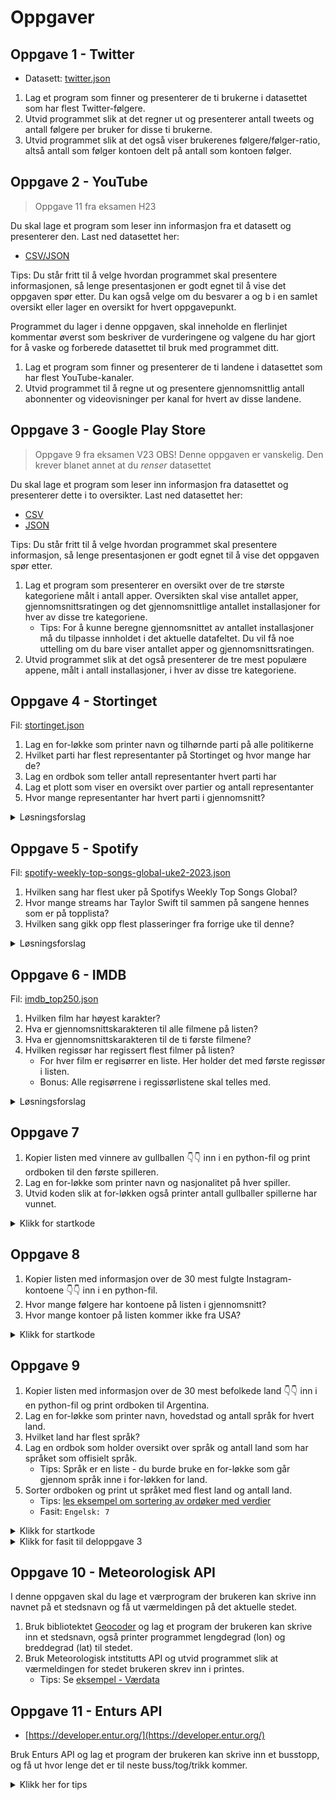 # Oppgaver

## Oppgave 1 - Twitter

- Datasett: [twitter.json](https://raw.githubusercontent.com/thorcc/IT2-nettbok/main/pages/databehandling-og-algoritmer/vedlegg/twitter.json)

1. Lag et program som finner og presenterer de ti brukerne i datasettet som har flest Twitter-følgere.
2. Utvid programmet slik at det regner ut og presenterer antall tweets og antall følgere per bruker for disse ti brukerne.
3. Utvid programmet slik at det også viser brukerenes følgere/følger-ratio, altså antall som følger kontoen delt på antall som kontoen følger.

## Oppgave 2 - YouTube

> Oppgave 11 fra eksamen H23

Du skal lage et program som leser inn informasjon fra et datasett og presenterer den. Last ned datasettet her:

- [CSV/JSON](https://sokeresultat.udir.no/eksamenprovemateriell.html?kategori=rea3049&aar=2023-19&spraak=bokm%C3%A5l&trinn=annet&ferdighet=annet)

Tips: Du står fritt til å velge hvordan programmet skal presentere informasjonen, så lenge presentasjonen er godt egnet til å vise det oppgaven spør etter. Du kan også velge om du besvarer a og b i en samlet oversikt eller lager en oversikt for hvert oppgavepunkt.

Programmet du lager i denne oppgaven, skal inneholde en flerlinjet kommentar øverst som beskriver de vurderingene og valgene du har gjort for å vaske og forberede datasettet til bruk med programmet ditt.

1. Lag et program som finner og presenterer de ti landene i datasettet som har flest YouTube-kanaler.
2. Utvid programmet til å regne ut og presentere gjennomsnittlig antall abonnenter og videovisninger per kanal for hvert av disse landene.

## Oppgave 3 - Google Play Store

> Oppgave 9 fra eksamen V23
> OBS! Denne oppgaven er vanskelig. Den krever blanet annet at du _renser_ datasettet

Du skal lage et program som leser inn informasjon fra datasettet og presenterer dette i to oversikter.
Last ned datasettet her:

- [CSV](https://sokeresultat.udir.no/eksamenprovemateriell.html?kategori=rea3053&aar=2023-6&spraak=bokm%C3%A5l&trinn=annet&ferdighet=annet)
- [JSON](https://sokeresultat.udir.no/eksamenprovemateriell.html?kategori=rea3053&aar=2023-7&spraak=bokm%C3%A5l&trinn=annet&ferdighet=annet)

Tips: Du står fritt til å velge hvordan programmet skal presentere informasjon, så lenge presentasjonen er godt egnet til å vise det oppgaven spør etter.

1. Lag et program som presenterer en oversikt over de tre største kategoriene målt i antall apper. Oversikten skal vise antallet apper, gjennomsnittsratingen og det gjennomsnittlige antallet installasjoner for hver av disse tre kategoriene.
   - Tips: For å kunne beregne gjennomsnittet av antallet installasjoner må du tilpasse innholdet i det aktuelle datafeltet. Du vil få noe uttelling om du bare viser antallet apper og gjennomsnittsratingen.
2. Utvid programmet slik at det også presenterer de tre mest populære appene, målt i antall installasjoner, i hver av disse tre kategoriene.

## Oppgave 4 - Stortinget

Fil: [stortinget.json](https://raw.githubusercontent.com/thorcc/IT2-nettbok/main/pages/databehandling-og-algoritmer/vedlegg/stortinget.json)

1. Lag en for-løkke som printer navn og tilhørnde parti på alle politikerne
2. Hvilket parti har flest representanter på Stortinget og hvor mange har de?
3. Lag en ordbok som teller antall representanter hvert parti har
4. Lag et plott som viser en oversikt over partier og antall representanter
5. Hvor mange representanter har hvert parti i gjennomsnitt?

<details>
<summary>Løsningsforslag</summary>

````python
import json
with open("stortinget.json", encoding="utf-8") as fil:
    data = json.load(fil)

politikere = data["representanter_liste"]

# 1. Lag en for-løkke som printer navn og tilhørnde parti på alle politikerne

for politiker in politikere:
    print(f"{politiker['fornavn']} {politiker['etternavn']}: {politiker['parti']['navn']}")

# 2. Lag en ordbok som teller antall representanter hvert parti har

antall = {}
for politiker in politikere:
    parti = politiker['parti']['navn']
    if parti not in antall:
        antall[parti] = 1
    else:
        antall[parti] += 1
print(antall)

# 3. Hvilket parti har flest representanter på Stortinget og hvor mange har de?

# Tips: https://it2.thorcc.no/databehandling-og-algoritmer/lokker-lister-og-ordboker#sortering-av-ordbøker-med-verdier

antall_liste = list(antall.items())
antall_sortert = sorted(antall_liste, key=lambda parti: parti[1])
parti_flest = antall_sortert[-1] # det siste partiet i lista har flest politikere på stortinget
print(f"Partiet med flest politikere på tinget er {parti_flest[0]} de har {parti_flest[1]}")

# 4. Lag et plott som viser en oversikt over partier og antall representanter

import matplotlib.pyplot as plt
parti_liste = list(antall.keys())
antall_liste = list(antall.values())
plt.bar(parti_liste, antall_liste)
plt.xticks(rotation=90) # bonus: roterer teksten på x-aksen 90 grader slik at den er lettere å lese
plt.show() # trenger ikke denne i .ipynb-filer

# 5. Hvor mange representanter har hvert parti i gjennomsnitt?

total = 0
for parti in antall:
    total += antall[parti]
    snitt = total / len(antall)
print(f"Hvert parti har i gjennomsnitt {snitt} representanter")
````

</details>


## Oppgave 5 - Spotify

Fil: [spotify-weekly-top-songs-global-uke2-2023.json](https://raw.githubusercontent.com/thorcc/IT2-nettbok/main/pages/databehandling-og-algoritmer/vedlegg/spotify-weekly-top-songs-global-uke2-2023.json)

1. Hvilken sang har flest uker på Spotifys Weekly Top Songs Global?
2. Hvor mange streams har Taylor Swift til sammen på sangene hennes som er på topplista?
3. Hvilken sang gikk opp flest plasseringer fra forrige uke til denne?

<details>
<summary>Løsningsforslag</summary>

````python
import json
with open("spotify-weekly-top-songs-global-uke2-2023.json") as fil:
    sanger = json.load(fil)

# 1. Hvilken sang har flest uker på Spotifys Weekly Top Songs Global?
flest = sanger[0]
for sang in sanger:
    if sang["uker_paa_listen"] > flest["uker_paa_listen"]:
        flest = sang
print(flest)

# 2. Hvor mange streams har Taylor Swift til sammen på sangene hennes som er på topplista?
total = 0
for sang in sanger:
    if sang["artist"] == "Taylor Swift":
        total += sang["antall_streams"]
print(f"Taylor Swift har totalt {total} antall streams på sangene hennes som ligger på topplista.")

# 3. Hvilken sang gikk opp flest plasseringer fra forrige uke til denne?
sang_størst_endring = sanger[0]
størst_endring = sang_størst_endring["plassering"] - sang_størst_endring["forrige_plassering"]
for sang in sanger:
    if sang["forrige_plassering"] != -1:
        endring = sang["plassering"] - sang["forrige_plassering"]
        if endring > størst_endring:
            sang_størst_endring = sang
            størst_endring = endring

print(f"{sang_størst_endring['tittel']} gikk opp flest plasseringer")
````

</details>

## Oppgave 6 - IMDB

Fil: [imdb_top250.json](https://raw.githubusercontent.com/thorcc/IT2-nettbok/main/pages/databehandling-og-algoritmer/vedlegg/imdb_top250.json)

1. Hvilken film har høyest karakter?
2. Hva er gjennomsnittskarakteren til alle filmene på listen?
3. Hva er gjennomsnittskarakteren til de ti første filmene?
4. Hvilken regissør har regissert flest filmer på listen?
   - For hver film er regisørrer en liste. Her holder det med første regissør i listen.
   - Bonus: Alle regisørrene i regissørlistene skal telles med.

<details>
<summary>Løsningsforslag</summary>

````python
import json

fil = open("imdb_top250.json", encoding="utf-8")
filmer = json.load(fil)
fil.close()

# 1. Hvilken film har høyest karakter?
høyest = filmer[0]
for film in filmer:
    if film["karakter"] > høyest["karakter"]:
        høyest = film
print(f"Filmen med høyest karakter er {høyest['navn']}")

# 2. Hva er gjennomsnittskarakteren til filmene på listen?
total_karakter = 0
for film in filmer:
    total_karakter += film['karakter']
snittkarakter = total_karakter / len(filmer)
print(f"Gjennomsnittskarakteren til filmene er {snittkarakter}")

# 3. Hva er gjennomsnittskarakteren til de ti første filmene?
filmer_sortert = sorted(filmer, key=lambda film:film['karakter'], reverse=True) # sorterer listen i stigende rekkefølge etter karakter.
ti_første = filmer_sortert[:10] # lager en ny liste som inneholder de ti første filmene
total_karakter_ti_første = 0
for film in ti_første:
    total_karakter_ti_første += film['karakter']
snittkarakter_ti_første = total_karakter_ti_første / len(ti_første)
print(f"Gjennomsnittskarakteren til filmene er {snittkarakter_ti_første}")

# 4. Hvilken regissør har regissert flest filmer på listen?
regissører_antall = {}
for film in filmer:
    for regissør in film['regissører']:
        if regissør in regissører_antall:
            regissører_antall[regissør] += 1
        else:
            regissører_antall[regissør] = 1

regissører_sortert = sorted(regissører_antall.items(), key=lambda regissør: regissør[1], reverse=True)
print(f"Regissøren med flest filmer på listen er {regissører_sortert[0][0]} med {regissører_sortert[0][1]} filmer")

# Bonus: Det er faktisk fem regissører med syv filmer på listen.
for i in range(6):
    print(f"{i + 1}: {regissører_sortert[i][0]} - {regissører_sortert[i][1]} filmer")
````

</details>

## Oppgave 7

1. Kopier listen med vinnere av gullballen 👇👇 inn i en python-fil og print ordboken til den første spilleren.
2. Lag en for-løkke som printer navn og nasjonalitet på hver spiller.
3. Utvid koden slik at for-løkken også printer antall gullballer spillerne har vunnet.

<details>
<summary>Klikk for startkode</summary>

```python
gullballen = [
  {
    "navn": "Luís Figo",
    "år": [2000],
    "nasjonalitet": "Portugal",
    "klubber": ["Real Madrid"]
  },
  {
    "navn": "Michael Owen",
    "år": [2001],
    "nasjonalitet": "England",
    "klubber": ["Liverpool"]
  },
  {
    "navn": "Ronaldo",
    "år": [2002],
    "nasjonalitet": "Brasil",
    "klubber": ["Real Madrid"]
  },
  {
    "navn": "Pavel Nedvěd",
    "år": [2003],
    "nasjonalitet": "Tsjekkia",
    "klubber": ["Juventus"]
  },
  {
    "navn": "Andriy Shevchenko",
    "år": [2004],
    "nasjonalitet": "Ukraina",
    "klubber": ["Milan"]
  },
  {
    "navn": "Ronaldinho",
    "år": [2005],
    "nasjonalitet": "Brasil",
    "klubber": ["Barcelona"]
  },
  {
    "navn": "Fabio Cannavaro",
    "år": [2006],
    "nasjonalitet": "Italia",
    "klubber": ["Real Madrid"]
  },
  {
    "navn": "Kaká",
    "år": [2007],
    "nasjonalitet": "Brasil",
    "klubber": ["Milan"]
  },
  {
    "navn": "Cristiano Ronaldo",
    "år": [2008, 2013, 2014, 2016, 2017],
    "nasjonalitet": "Portugal",
    "klubber": ["Manchester United", "Real Madrid"]
  },
  {
    "navn": "Lionel Messi",
    "år": [2009, 2010, 2011, 2012, 2015, 2019, 2021, 2023],
    "nasjonalitet": "Argentina",
    "klubber": ["Barcelona", "Paris Saint-Germain F.C.", "Inter Miami"]
  },
  {
    "navn": "Luka Modric",
    "år": [2018],
    "nasjonalitet": "Kroatia",
    "klubber": ["Real Madrid"]
  },
  {
    "navn": "Karim Benzema",
    "år": [2022],
    "nasjonalitet": "Frankrike",
    "klubber": ["Real Madrid"]
  }
]
```

</details>

## Oppgave 8

1. Kopier listen med informasjon over de 30 mest fulgte Instagram-kontoene 👇👇 inn i en python-fil.
2. Hvor mange følgere har kontoene på listen i gjennomsnitt?
3. Hvor mange kontoer på listen kommer ikke fra USA?

<details>
<summary>Klikk for startkode</summary>

```python
top_30 = [
    {"name": "Cristiano Ronaldo", "account": "@cristiano", "followers": 617.16, "nationality": "Portugal"},
    {"name": "Leo Messi", "account": "@leomessi", "followers": 497.05, "nationality": "Argentina"},
    {"name": "Selena Gomez", "account": "@selenagomez", "followers": 429.66, "nationality": "United States"},
    {"name": "Kylie Jenner", "account": "@kyliejenner", "followers": 399.45, "nationality": "United States"},
    {"name": "Dwayne Johnson", "account": "@therock", "followers": 395.59, "nationality": "United States"},
    {"name": "Ariana Grande", "account": "@arianagrande", "followers": 380.78, "nationality": "United States"},
    {"name": "Kim Kardashian", "account": "@kimkardashian", "followers": 364, "nationality": "United States"},
    {"name": "Beyoncé", "account": "@beyonce", "followers": 319.6, "nationality": "United States"},
    {"name": "Khloé Kardashian", "account": "@khloekardashian", "followers": 311.3, "nationality": "United States"},
    {"name": "Nike", "account": "@nike", "followers": 306, "nationality": "United States"},
    {"name": "Justin Bieber", "account": "@justinbieber", "followers": 304.9, "nationality": "Canada"},
    {"name": "Taylor Swift", "account": "@taylorswift", "followers": 282.8, "nationality": "United States"},
    {"name": "Neymar Jr", "account": "@neymarjr", "followers": 282.7, "nationality": "Brazil"},
    {"name": "Kendall Jenner", "account": "@kendalljenner", "followers": 279.9, "nationality": "United States"},
    {"name": "Jennifer Lopez", "account": "@jlo", "followers": 277.2, "nationality": "United States"},
    {"name": "Nicki Minaj", "account": "@nickiminaj", "followers": 262.5, "nationality": "Trinidad and Tobago"},
    {"name": "National Geographic", "account": "@natgeo", "followers": 206.9, "nationality": "United States"},
    {"name": "Lionel Andrés Messi Cuccittini", "account": "@leomessi10", "followers": 201.8, "nationality": "Argentina"},
    {"name": "Miley Cyrus", "account": "@mileycyrus", "followers": 198.7, "nationality": "United States"},
    {"name": "Katy Perry", "account": "@katyperry", "followers": 198.4, "nationality": "United States"},
    {"name": "Kourtney Kardashian", "account": "@kourtneykardash", "followers": 196.8, "nationality": "United States"},
    {"name": "Kevin Hart", "account": "@kevinhart4real", "followers": 195.8, "nationality": "United States"},
    {"name": "Ellen DeGeneres", "account": "@theellenshow", "followers": 194.7, "nationality": "United States"},
    {"name": "Virat Kohli", "account": "@virat.kohli", "followers": 194.5, "nationality": "India"},
    {"name": "Billie Eilish", "account": "@billieeilish", "followers": 193.9, "nationality": "United States"},
    {"name": "Rihanna", "account": "@badgalriri", "followers": 191.5, "nationality": "Barbados"},
    {"name": "Zendaya", "account": "@zendaya", "followers": 190.9, "nationality": "United States"},
    {"name": "Drake", "account": "@champagnepapi", "followers": 190.8, "nationality": "Canada"},
    {"name": "Emma Watson", "account": "@emmawatson", "followers": 189.7, "nationality": "United Kingdom"},
    {"name": "LeBron James", "account": "@kingjames", "followers": 188.8, "nationality": "United States"}
]
```

</details>

## Oppgave 9

1. Kopier listen med informasjon over de 30 mest befolkede land 👇👇 inn i en python-fil og print ordboken til Argentina.
2. Lag en for-løkke som printer navn, hovedstad og antall språk for hvert land.
3. Hvilket land har flest språk?
4. Lag en ordbok som holder oversikt over språk og antall land som har språket som offisielt språk.
    - Tips: Språk er en liste - du burde bruke en for-løkke som går gjennom språk inne i for-løkken for land.
5. Sorter ordboken og print ut språket med flest land og antall land.
    - Tips: [les eksempel om sortering av ordøker med verdier](#sortering-av-ordbøker-med-verdier)
    - Fasit: `Engelsk: 7`
<details>
<summary>Klikk for startkode</summary>

```python
land_info = [
    {"land": "Kina", "hovedstad": "Beijing", "befolkning": 1410000000, "språk": ["Mandarin"]},
    {"land": "India", "hovedstad": "New Delhi", "befolkning": 1390000000, "språk": ["Hindi", "Engelsk"]},
    {"land": "USA", "hovedstad": "Washington, D.C.", "befolkning": 331000000, "språk": ["Engelsk"]},
    {"land": "Indonesia", "hovedstad": "Jakarta", "befolkning": 273000000, "språk": ["Indonesisk"]},
    {"land": "Pakistan", "hovedstad": "Islamabad", "befolkning": 225000000, "språk": ["Urdu", "Engelsk"]},
    {"land": "Brasil", "hovedstad": "Brasília", "befolkning": 213000000, "språk": ["Portugisisk"]},
    {"land": "Nigeria", "hovedstad": "Abuja", "befolkning": 211000000, "språk": ["Engelsk"]},
    {"land": "Bangladesh", "hovedstad": "Dhaka", "befolkning": 166000000, "språk": ["Bengali"]},
    {"land": "Russland", "hovedstad": "Moskva", "befolkning": 146000000, "språk": ["Russisk"]},
    {"land": "Mexico", "hovedstad": "Mexico City", "befolkning": 128000000, "språk": ["Spansk"]},
    {"land": "Japan", "hovedstad": "Tokyo", "befolkning": 125000000, "språk": ["Japansk"]},
    {"land": "Etiopia", "hovedstad": "Addis Ababa", "befolkning": 118000000, "språk": ["Amharisk"]},
    {"land": "Filippinene", "hovedstad": "Manila", "befolkning": 113000000, "språk": ["Filippinsk"]},
    {"land": "Egypt", "hovedstad": "Kairo", "befolkning": 104000000, "språk": ["Arabisk"]},
    {"land": "Vietnam", "hovedstad": "Hanoi", "befolkning": 97400000, "språk": ["Vietnamesisk"]},
    {"land": "DR Kongo", "hovedstad": "Kinshasa", "befolkning": 90000000, "språk": ["Fransk"]},
    {"land": "Turkey", "hovedstad": "Ankara", "befolkning": 83700000, "språk": ["Tyrkisk"]},
    {"land": "Iran", "hovedstad": "Teheran", "befolkning": 83700000, "språk": ["Persisk"]},
    {"land": "Tyskland", "hovedstad": "Berlin", "befolkning": 83000000, "språk": ["Tysk"]},
    {"land": "Thailand", "hovedstad": "Bangkok", "befolkning": 70000000, "språk": ["Thai"]},
    {"land": "Frankrike", "hovedstad": "Paris", "befolkning": 67000000, "språk": ["Fransk"]},
    {"land": "Storbritannia", "hovedstad": "London", "befolkning": 67000000, "språk": ["Engelsk"]},
    {"land": "Italia", "hovedstad": "Roma", "befolkning": 60300000, "språk": ["Italiensk"]},
    {"land": "Sør-Afrika", "hovedstad": "Pretoria, Cape Town, Bloemfontein", "befolkning": 60000000,
     "språk": ["Afrikaans", "Engelsk", "isiNdebele", "isiXhosa", "isiZulu", "sesotho", "Setswana", "siSwati", "Tshivenda", "Xitsonga"]},
    {"land": "Myanmar", "hovedstad": "Naypyidaw", "befolkning": 54400000, "språk": ["Burmese"]},
    {"land": "Sør-Korea", "hovedstad": "Seoul", "befolkning": 51700000, "språk": ["Koreansk"]},
    {"land": "Colombia", "hovedstad": "Bogotá", "befolkning": 50300000, "språk": ["Spansk"]},
    {"land": "Kenya", "hovedstad": "Nairobi", "befolkning": 49000000, "språk": ["Swahili", "Engelsk"]},
    {"land": "Spania", "hovedstad": "Madrid", "befolkning": 47000000, "språk": ["Spansk"]},
    {"land": "Argentina", "hovedstad": "Buenos Aires", "befolkning": 45000000, "språk": ["Spansk"]},
]
```

</details>

<details>
<summary>Klikk for fasit til deloppgave 3</summary>

```python
{
  'Mandarin': 1,
  'Hindi': 1,
  'Engelsk': 7,
  'Indonesisk': 1,
  'Urdu': 1,
  'Portugisisk': 1,
  'Bengali': 1,
  'Russisk': 1,
  'Spansk': 4,
  'Japansk': 1,
  'Amharisk': 1,
  'Filippinsk': 1,
  'Arabisk': 1,
  'Vietnamesisk': 1,
  'Fransk': 2,
  'Tyrkisk': 1,
  'Persisk': 1,
  'Tysk': 1,
  'Thai': 1,
  'Italiensk': 1,
  'Afrikaans': 1,
  'isiNdebele': 1,
  'isiXhosa': 1,
  'isiZulu': 1,
  'sesotho': 1,
  'Setswana': 1,
  'siSwati': 1,
  'Tshivenda': 1,
  'Xitsonga': 1,
  'Burmese': 1,
  'Koreansk': 1,
  'Swahili': 1
}
```

</details>

## Oppgave 10 - Meteorologisk API

I denne oppgaven skal du lage et værprogram der brukeren kan skrive inn navnet på et stedsnavn og få ut værmeldingen på det aktuelle stedet.

1. Bruk bibliotektet [Geocoder](https://geocoder.readthedocs.io/providers/ArcGIS.html) og lag et program der brukeren kan skrive inn et stedsnavn, også printer programmet lengdegrad (lon) og breddegrad (lat) til stedet.
2. Bruk Meteorologisk intstitutts API og utvid programmet slik at værmeldingen for stedet brukeren skrev inn i printes.
   - Tips: Se [eksempel - Værdata](#eksempel---værdata)

## Oppgave 11 - Enturs API

- [https://developer.entur.org/](https://developer.entur.org/)

Bruk Enturs API og lag et program der brukeren kan skrive inn et busstopp, og få ut hvor lenge det er til neste buss/tog/trikk kommer.

<details>

<summary>Klikk her for tips</summary>

```python

import requests

body = """
{
  stopPlace(id: "NSR:StopPlace:548") {
    id
    name
    estimatedCalls(timeRange: 72100, numberOfDepartures: 10) {
      realtime
      aimedArrivalTime
      aimedDepartureTime
      expectedArrivalTime
      expectedDepartureTime
      actualArrivalTime
      actualDepartureTime
      date
      forBoarding
      forAlighting
      destinationDisplay {
        frontText
      }
      quay {
        id
      }
      serviceJourney {
        journeyPattern {
          line {
            id
            name
            transportMode
          }
        }
      }
    }
  }
}
"""

response = requests.post(url="https://api.entur.io/journey-planner/v3/graphql", json={"query": body})
data = response.json()
print(data)
```

</details>
